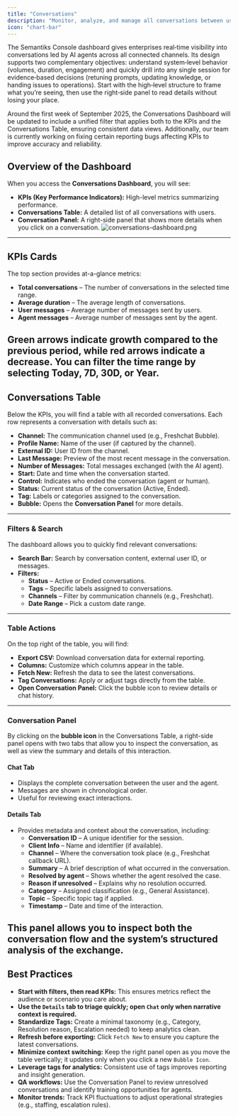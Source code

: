 ```yaml
---
title: "Conversations"
description: "Monitor, analyze, and manage all conversations between users and Agents"
icon: "chart-bar"
---
```


The Semantiks Console dashboard gives enterprises real‑time visibility into conversations led by AI agents across all connected channels. Its design supports two complementary objectives: understand system‑level behavior (volumes, duration, engagement) and quickly drill into any single session for evidence‑based decisions (retuning prompts, updating knowledge, or handing issues to operations). Start with the high‑level structure to frame what you’re seeing, then use the right‑side panel to read details without losing your place.

<Note>
Around the first week of September 2025, the Conversations Dashboard will be updated to include a unified filter that applies both to the KPIs and the Conversations Table, ensuring consistent data views.
Additionally, our team is currently working on fixing certain reporting bugs affecting KPIs to improve accuracy and reliability.
</Note>

## Overview of the Dashboard

When you access the **Conversations Dashboard**, you will see:

- **KPIs (Key Performance Indicators):** High-level metrics summarizing performance.
- **Conversations Table:** A detailed list of all conversations with users.
- **Conversation Panel:** A right-side panel that shows more details when you click on a conversation.
![conversations-dashboard.png](images/dashboards/conversations_dashboard/en/conversations-dashboard.png)
---

## KPIs Cards

The top section provides at-a-glance metrics:

- **Total conversations** – The number of conversations in the selected time range.
- **Average duration** – The average length of conversations.
- **User messages** – Average number of messages sent by users.
- **Agent messages** – Average number of messages sent by the agent.

<Note>Green arrows indicate growth compared to the previous period, while red arrows indicate a decrease.</Note>
<Tip>You can filter the time range by selecting **Today, 7D, 30D, or Year**.</Tip>
---

## Conversations Table

Below the KPIs, you will find a table with all recorded conversations. Each row represents a conversation with details such as:

- **Channel:** The communication channel used (e.g., Freshchat Bubble).  
- **Profile Name:** Name of the user (if captured by the channel).  
- **External ID:** User ID from the channel.  
- **Last Message:** Preview of the most recent message in the conversation.  
- **Number of Messages:** Total messages exchanged (with the AI agent).  
- **Start:** Date and time when the conversation started.  
- **Control:** Indicates who ended the conversation (agent or human).  
- **Status:** Current status of the conversation (Active, Ended).  
- **Tag:** Labels or categories assigned to the conversation.  
- **Bubble:** Opens the **Conversation Panel** for more details.  


---

### Filters & Search

The dashboard allows you to quickly find relevant conversations:

- **Search Bar:** Search by conversation content, external user ID, or messages.
- **Filters:**
  - **Status** – Active or Ended conversations.
  - **Tags** – Specific labels assigned to conversations.
  - **Channels** – Filter by communication channels (e.g., Freshchat).
  - **Date Range** – Pick a custom date range.

---

### Table Actions

On the top right of the table, you will find:

- **Export CSV:** Download conversation data for external reporting.
- **Columns:** Customize which columns appear in the table.
- **Fetch New:** Refresh the data to see the latest conversations.
- **Tag Conversations:** Apply or adjust tags directly from the table.
- **Open Conversation Panel:** Click the bubble icon to review details or chat history.
---

### Conversation Panel

By clicking on the **bubble icon** in the Conversations Table, a right-side panel opens with two tabs that allow you to inspect the conversation, as well as view the summary and details of this interaction.

#### Chat Tab
- Displays the complete conversation between the user and the agent.
- Messages are shown in chronological order.
- Useful for reviewing exact interactions.

#### Details Tab
- Provides metadata and context about the conversation, including:
  - **Conversation ID** – A unique identifier for the session.
  - **Client Info** – Name and identifier (if available).
  - **Channel** – Where the conversation took place (e.g., Freshchat callback URL).
  - **Summary** – A brief description of what occurred in the conversation.
  - **Resolved by agent** – Shows whether the agent resolved the case.
  - **Reason if unresolved** – Explains why no resolution occurred.
  - **Category** – Assigned classification (e.g., General Assistance).
  - **Topic** – Specific topic tag if applied.
  - **Timestamp** – Date and time of the interaction.

This panel allows you to inspect both the conversation flow and the system’s structured analysis of the exchange.
---

## Best Practices

- **Start with filters, then read KPIs:** This ensures metrics reflect the audience or scenario you care about.
- **Use the `Details` tab to triage quickly; open `Chat` only when narrative context is required.**
- **Standardize Tags:** Create a minimal taxonomy (e.g., Category, Resolution reason, Escalation needed) to keep analytics clean.
- **Refresh before exporting:** Click `Fetch New` to ensure you capture the latest conversations.
- **Minimize context switching:** Keep the right panel open as you move the table vertically; it updates only when you click a new `Bubble Icon`.
- **Leverage tags for analytics:** Consistent use of tags improves reporting and insight generation.
- **QA workflows:** Use the Conversation Panel to review unresolved conversations and identify training opportunities for agents.
- **Monitor trends:** Track KPI fluctuations to adjust operational strategies (e.g., staffing, escalation rules).

